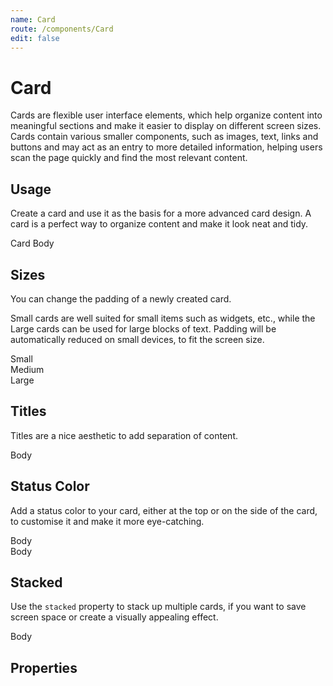 ```yaml
---
name: Card
route: /components/Card
edit: false
---
```



# Card

Cards are flexible user interface elements, which help organize content into
meaningful sections and make it easier to display on different screen sizes.
Cards contain various smaller components, such as images, text, links and
buttons and may act as an entry to more detailed information, helping users scan
the page quickly and find the most relevant content.

## Usage

Create a card and use it as the basis for a more advanced card design. A card is
a perfect way to organize content and make it look neat and tidy.

<Playground>
	<Card title="Card Title" statusColor="info">
		Card Body
	</Card>
</Playground>

## Sizes

You can change the padding of a newly created card.

Small cards are well suited for small items such as widgets, etc., while the
Large cards can be used for large blocks of text. Padding will be automatically
reduced on small devices, to fit the screen size.

<Playground>
	<Card size="sm">Small</Card>
	<br />
	<Card size="md">Medium</Card>
	<br />
	<Card size="lg">Large</Card>
</Playground>

## Titles

Titles are a nice aesthetic to add separation of content.

<Playground>
	<Card title="Title 1">Body</Card>
</Playground>

## Status Color

Add a status color to your card, either at the top or on the side of the card,
to customise it and make it more eye-catching.

<Playground>
	<Card title="Title 1" statusColor="info">
		Body
	</Card>
	<br />
	<Card title="Title 2" statusColor="success" statusPosition="start">
		Body
	</Card>
</Playground>

## Stacked

Use the `stacked` property to stack up multiple cards, if you want to save
screen space or create a visually appealing effect.

<Playground>
	<Card stacked>Body</Card>
</Playground>

## Properties

<Props of={Card} />
